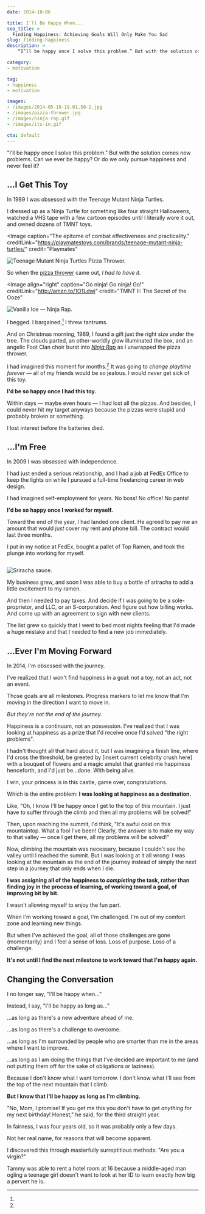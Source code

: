 ```yaml
---
date: 2014-10-06

title: I’ll Be Happy When...
seo_title: >
  Finding Happiness: Achieving Goals Will Only Make You Sad
slug: finding-happiness
description: >
    “I’ll be happy once I solve this problem.” But with the solution comes new problems. Can we ever be happy? Or do we only pursue happiness and never feel it?

category:
- motivation

tag:
- happiness
- motivation

images:
- /images/2014-05-10-19.01.50-2.jpg
- /images/pizza-thrower.jpg
- /images/ninja-rap.gif
- /images/its-in.gif

cta: default
---
```



"I’ll be happy once I solve this problem." But with the solution comes new
problems. Can we ever be happy? Or do we only pursue happiness and never feel
it?

## ...I Get This Toy

In 1989 I was obsessed with the Teenage Mutant Ninja Turtles.

I dressed up as a Ninja Turtle for something like four straight Halloweens,
watched a VHS tape with a few cartoon episodes until I literally wore it out,
and owned dozens of TMNT toys.

<Image
  caption="The epitome of combat effectiveness and practicality."
  creditLink="https://playmatestoys.com/brands/teenage-mutant-ninja-turtles/"
  credit="Playmates"
>

  ![Teenage Mutant Ninja Turtles Pizza Thrower.](images/pizza-thrower.jpg)

</Image>

So when the [pizza thrower][1] came out, _I had to have it._

<Image
  align="right"
  caption="Go ninja! Go ninja! Go!"
  creditLink="http://amzn.to/1O1Ldwi"
  credit="TMNT II: The Secret of the Ooze"
>

  ![Vanilla Ice — Ninja Rap.](images/ninja-rap.gif)

</Image>

I begged. I bargained.[^next-birthday] I threw tantrums.

And on Christmas morning, 1989, I found a gift just the right size under the
tree. The clouds parted, an other-worldly glow illuminated the box, and an
angelic Foot Clan choir burst into [_Ninja Rap_][2] as I unwrapped the pizza
thrower.

I had imagined this moment for months.[^reality] It was going to _change
playtime forever_ — all of my friends would be _so_ jealous. I would _never_ get
sick of this toy.

**I'd be so happy once I had this toy.**

Within days — maybe even hours — I had lost all the pizzas. And besides, I could
never hit my target anyways because the pizzas were stupid and probably broken
or something.

I lost interest before the batteries died.

## ...I'm Free

In 2009 I was obsessed with independence.

I had just ended a serious relationship, and I had a job at FedEx Office to keep
the lights on while I pursued a full-time freelancing career in web design.

I had imagined self-employment for years. No boss! No office! No pants!

**I'd be so happy once I worked for myself.**

Toward the end of the year, I had landed one client. He agreed to pay me an
amount that would _just_ cover my rent and phone bill. The contract would last
three months.

I put in my notice at FedEx, bought a pallet of Top Ramen, and took the plunge
into working for myself.

<Image creditLink="http://www.huyfong.com/" credit="Huy Fong Foods">

  ![Sriracha sauce.](images/sriracha.jpg)

</Image>

My business grew, and soon I was able to buy a bottle of sriracha to add a
little excitement to my ramen.

And then I needed to pay taxes. And decide if I was going to be a
sole-proprietor, and LLC, or an S-corporation. And figure out how billing works.
And come up with an agreement to sign with new clients.

The list grew so quickly that I went to bed most nights feeling that I'd made a
huge mistake and that I needed to find a new job immediately.

## ...Ever I'm Moving Forward

In 2014, I'm obsessed with the journey.

I've realized that I won't find happiness in a goal: not a toy, not an act, not
an event.

Those goals are all milestones. Progress markers to let me know that I'm moving
in the direction I want to move in.

_But they're not the end of the journey._

Happiness is a continuum, not an possession. I've realized that I was looking at
happiness as a prize that I'd receive once I'd solved "the right problems".

I hadn't thought all that hard about it, but I was imagining a finish line,
where I'd cross the threshold, be greeted by [insert current celebrity crush
here] with a bouquet of flowers and a magic amulet that granted me happiness
henceforth, and I'd just be...done. With being alive.

I win, your princess is in this castle, game over, congratulations.

Which is the entire problem: **I was looking at happiness as a destination.**

Like, "Oh, I know I'll be happy once I get to the top of this mountain. I just
have to suffer through the climb and then all my problems will be solved!"

Then, upon reaching the summit, I'd think, "It's awful cold on this mountaintop.
What a fool I've been! Clearly, the answer is to make my way to that valley —
once I get there, all my problems will be solved!"

Now, climbing the mountain was necessary, because I couldn't see the valley
until I reached the summit. But I was looking at it all wrong: I was looking at
the mountain as the end of the journey instead of simply the next step in a
journey that only ends when I die.

**I was assigning all of the happiness to _completing_ the task, rather than finding joy in the process of learning, of working toward a goal, of improving bit by bit.**

I wasn't allowing myself to enjoy the fun part.

When I'm working toward a goal, I'm challenged. I'm out of my comfort zone and
learning new things.

But when I've achieved the goal, all of those challenges are gone (momentarily)
and I feel a sense of loss. Loss of purpose. Loss of a challenge.

**It's not until I find the next milestone to work toward that I'm happy again.**

## Changing the Conversation

I no longer say, "I'll be happy when..."

Instead, I say, "I'll be happy as long as..."

...as long as there's a new adventure ahead of me.

...as long as there's a challenge to overcome.

...as long as I'm surrounded by people who are smarter than me in the areas
where I want to improve.

...as long as I am doing the things that I've decided are important to me (and
not putting them off for the sake of obligations or laziness).

Because I don't know what I want tomorrow. I don't know what I'll see from the
top of the next mountain that I climb.

**But I know that I'll be happy as long as I'm climbing.**

[^next-birthday]:
  "No, Mom, I promise! If you get me this you don't have to get _anything_ for my next birthday! Honest," he said, for the third straight year.

[^reality]:
  In fairness, I was four years old, so it was probably only a few days.

[^fake-name]:
  Not her real name, for reasons that will become apparent.

[^clever]:
  I discovered this through masterfully surreptitious methods: "Are you a virgin?"

[^pervert]:
  Tammy was able to rent a hotel room at 16 because a middle-aged man ogling a teenage girl doesn't want to look at her ID to learn exactly how big a pervert he is.

[1]: https://youtu.be/lQOo17fHTKE
[2]: https://youtu.be/R_K6971WmAs
[3]: https://youtu.be/2s3iGpDqQpQ
